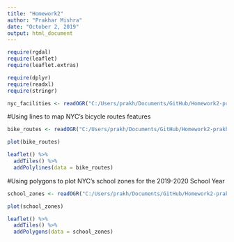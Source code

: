 ```yaml
---
title: "Homework2"
author: "Prakhar Mishra"
date: "October 2, 2019"
output: html_document
---
```


```r

require(rgdal)
require(leaflet)
require(leaflet.extras)

require(dplyr)
require(readxl)
require(stringr)

```


```r
nyc_facilities <- readOGR("C:/Users/prakh/Documents/GitHub/Homework2-prakharm/Facilities Database - Shapefile.geojson")
```

#Using lines to map NYC's bicycle routes features
```r
bike_routes <- readOGR("C:/Users/prakh/Documents/GitHub/Homework2-prakharm/Bicycle Routes.geojson")

plot(bike_routes)

leaflet() %>%
  addTiles() %>%
  addPolylines(data = bike_routes)
```

#Using polygons to plot NYC's school zones for the 2019-2020 School Year

```r
school_zones <- readOGR("C:/Users/prakh/Documents/GitHub/Homework2-prakharm/2019-2020 School Zones (Middle School).geojson")

plot(school_zones)

leaflet() %>%
  addTiles() %>%
  addPolygons(data = school_zones)
```

